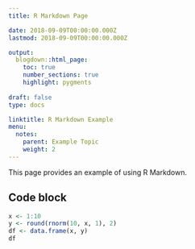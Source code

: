 ```yaml
---
title: R Markdown Page

date: 2018-09-09T00:00:00.000Z
lastmod: 2018-09-09T00:00:00.000Z

output:
  blogdown::html_page:
    toc: true
    number_sections: true
    highlight: pygments
    
draft: false
type: docs

linktitle: R Markdown Example
menu:
  notes:
    parent: Example Topic
    weight: 2
---
```


This page provides an example of using R Markdown.

## Code block

```r
x <- 1:10
y <- round(rnorm(10, x, 1), 2)
df <- data.frame(x, y)
df
```
